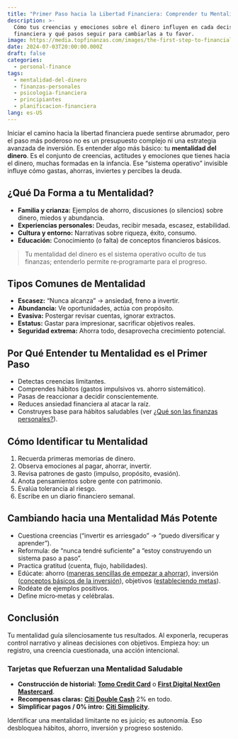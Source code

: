 ```yaml
---
title: "Primer Paso hacia la Libertad Financiera: Comprender tu Mentalidad del Dinero"
description: >-
  Cómo tus creencias y emociones sobre el dinero influyen en cada decisión
  financiera y qué pasos seguir para cambiarlas a tu favor.
image: https://media.topfinanzas.com/images/the-first-step-to-financial-freedom-understanding-your-money-mindset.webp
date: 2024-07-03T20:00:00.000Z
draft: false
categories:
  - personal-finance
tags:
  - mentalidad-del-dinero
  - finanzas-personales
  - psicologia-financiera
  - principiantes
  - planificacion-financiera
lang: es-US
---
```


Iniciar el camino hacia la libertad financiera puede sentirse abrumador, pero el paso más poderoso no es un presupuesto complejo ni una estrategia avanzada de inversión. Es entender algo más básico: tu **mentalidad del dinero**. Es el conjunto de creencias, actitudes y emociones que tienes hacia el dinero, muchas formadas en la infancia. Ese “sistema operativo” invisible influye cómo gastas, ahorras, inviertes y percibes la deuda.

## ¿Qué Da Forma a tu Mentalidad?

- **Familia y crianza:** Ejemplos de ahorro, discusiones (o silencios) sobre dinero, miedos y abundancia.
- **Experiencias personales:** Deudas, recibir mesada, escasez, estabilidad.
- **Cultura y entorno:** Narrativas sobre riqueza, éxito, consumo.
- **Educación:** Conocimiento (o falta) de conceptos financieros básicos.

> Tu mentalidad del dinero es el sistema operativo oculto de tus finanzas; entenderlo permite re‑programarte para el progreso.

## Tipos Comunes de Mentalidad

- **Escasez:** “Nunca alcanza” → ansiedad, freno a invertir.
- **Abundancia:** Ve oportunidades, actúa con propósito.
- **Evasiva:** Postergar revisar cuentas, ignorar extractos.
- **Estatus:** Gastar para impresionar, sacrificar objetivos reales.
- **Seguridad extrema:** Ahorra todo, desaprovecha crecimiento potencial.

## Por Qué Entender tu Mentalidad es el Primer Paso

- Detectas creencias limitantes.
- Comprendes hábitos (gastos impulsivos vs. ahorro sistemático).
- Pasas de reaccionar a decidir conscientemente.
- Reduces ansiedad financiera al atacar la raíz.
- Construyes base para hábitos saludables (ver [¿Qué son las finanzas personales?](/finanzas-personales/que-son-las-finanzas-personales-y-por-que-importan)).

## Cómo Identificar tu Mentalidad

1. Recuerda primeras memorias de dinero.
2. Observa emociones al pagar, ahorrar, invertir.
3. Revisa patrones de gasto (impulso, propósito, evasión).
4. Anota pensamientos sobre gente con patrimonio.
5. Evalúa tolerancia al riesgo.
6. Escribe en un diario financiero semanal.

## Cambiando hacia una Mentalidad Más Potente

- Cuestiona creencias (“invertir es arriesgado” → “puedo diversificar y aprender”).
- Reformula: de “nunca tendré suficiente” a “estoy construyendo un sistema paso a paso”.
- Practica gratitud (cuenta, flujo, habilidades).
- Edúcate: ahorro ([maneras sencillas de empezar a ahorrar](/finanzas-personales/maneras-sencillas-de-empezar-a-ahorrar-dinero-hoy-incluso-con-un-presupuesto-ajustado)), inversión ([conceptos básicos de la inversión](/finanzas-personales/los-conceptos-basicos-de-la-inversion-como-empezar-sin-ser-un-experto)), objetivos ([estableciendo metas](/finanzas-personales/estableciendo-metas-financieras-una-guia-para-principiantes-para-planificar-tu-futuro)).
- Rodéate de ejemplos positivos.
- Define micro‑metas y celébralas.

## Conclusión

Tu mentalidad guía silenciosamente tus resultados. Al exponerla, recuperas control narrativo y alineas decisiones con objetivos. Empieza hoy: un registro, una creencia cuestionada, una acción intencional.

<AdZone id="us_site_4" />

### Tarjetas que Refuerzan una Mentalidad Saludable

- **Construcción de historial:** [**Tomo Credit Card**](/soluciones-financieras/beneficios-de-la-tarjeta-de-credito-tomo-construye-credito-gana-recompensas-sin-comisiones) o [**First Digital NextGen Mastercard**](/soluciones-financieras/beneficios-de-la-tarjeta-de-credito-first-digital-nextgen-mastercard).
- **Recompensas claras:** [**Citi Double Cash**](/soluciones-financieras/beneficios-de-la-tarjeta-de-credito-citi-double-cash-2-cashback-en-todas-tus-compras) 2% en todo.
- **Simplificar pagos / 0% intro:** [**Citi Simplicity**](/soluciones-financieras/beneficios-de-la-tarjeta-de-credito-citi-simplicity-sin-cargos-por-pago-tardio-o-penalizaciones).

Identificar una mentalidad limitante no es juicio; es autonomía. Eso desbloquea hábitos, ahorro, inversión y progreso sostenido.
